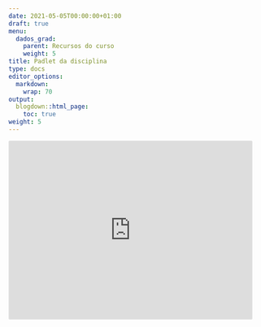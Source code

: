 ```yaml
---
date: 2021-05-05T00:00:00+01:00
draft: true
menu:
  dados_grad:
    parent: Recursos do curso
    weight: 5
title: Padlet da disciplina
type: docs
editor_options: 
  markdown: 
    wrap: 70
output: 
  blogdown::html_page:
    toc: true
weight: 5
---
```


<div class="padlet-embed" style="border:1px solid rgba(0,0,0,0.1);border-radius:2px;box-sizing:border-box;overflow:hidden;position:relative;width:480px;height:352px;max-width:100%"><iframe src="https://padlet.com/padlets/czkontp9cegkgfhx/embeds/preview_embed" style="width:100%;height:100%;display:block;padding:0;margin:0" frameborder="0"></iframe></div>

